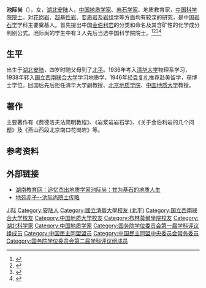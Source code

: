 {{Infobox_Person
| name = 池际尚
|image= 
|box_width= 
|occupation= 地质学家、岩石学家
| period =
| Sex = 女
|birth_date= 1917年6月25日
|birth_place= {{ROC}}[[湖北|湖北]][[安陆|安陆]]
|death_date= {{Death date and age|1994|1|1|1917|6|25}}
|death_place={{PRC}}[[北京|北京]]
| spouse = 
| relatives = 
|education= 
*[[清华大学|清华大学]]物理系(1936-1938)
*国立[[西南联合大学|西南联合大学]]地质系（1938-1941）
*美国[[布林莫爾學院|布林莫爾學院]]（1946-1949）
| past = 
*清华大学地质系副教授(1950-1952)
*北京地质学院教授
*武汉地质学院教授、常务副院长
*中国地质大学教授
{{Infobox_People_CAS
|学部=地学部
|专业=
|当选年=1980年
}}
}}
'''池际尚'''（{{bd|1917年|6月25日|1994年|1月1日|catIdx=C池}}），女，[[湖北|湖北]][[安陆|安陆]]人，[[中华人民共和国|中国]][[地质学家|地质学家]]、[[岩石学家|岩石学家]]、地质教育家，[[中国科学院院士|中国科学院院士]]。对[[花岗岩|花岗岩]]、[[超基性岩|超基性岩]]、[[变质岩|变质岩]]及[[岩组学|岩组学]]等方面均有较深的研究，是中国[[岩石学|岩石学]]学科主要奠基人。首先提出中国[[金伯利岩|金伯利岩]]的分类和命名及其含矿性的化学成分判别公式。池际尚的学生中有３人先后当选中国科学院院士。<ref>{{Cite book|title=中华当代文化名人大辞典|author=张品兴, 殷登祥, 陈有进等主编|publisher=中国广播电视出版社|year=1992|isbn=9787504315137|location=北京|pages=}}</ref><ref>{{Cite book|title=二十世纪中国名人辞典|author=蔡开松, 于信凤主编; 曾卓明, 周溯源, 赵书刚副主编|publisher=辽宁人民出版社|year=1991|isbn=|location=沈阳|pages=}}</ref><ref>{{Cite book|title=古今中外女名人辞典|author=中国妇女管理干部学院编|publisher=中国广播电视出版社|year=1989|isbn=|location=北京|pages=}}</ref><ref>{{Cite book|title=华夏妇女名人词典|author=周行健主编|publisher=华夏出版社|year=1988|isbn=|location=北京|pages=}}</ref>

== 生平 ==
出生于[[湖北|湖北]][[安陆|安陆]]，四岁时随父母到了[[北平|北平]]。1936年考入[[清华大学|清华大学]]物理系学习，1938年转入[[国立西南联合大学|国立西南联合大学]]学习地质学，1946年经[[袁复礼|袁复礼]]推荐赴美留学，获博士学位。回国后先后担任清华大学副教授、[[北京地质学院|北京地质学院]]、[[中国地质大学|中国地质大学]]教授。

== 著作 ==
主要著作有《费德洛夫法简明教程》、《岩浆岩岩石学》、《关于金伯利岩的几个问题》及《燕山西段北京南口花岗岩》等。

== 参考资料 ==
{{reflist}}

== 外部链接 ==
* [https://web.archive.org/web/20101003225842/http://www.hnedu.cn/web/0/public/201005/22153558454.shtml 湖南教育网：追忆杰出地质学家池际尚：甘为基石的地质人生]
* [https://web.archive.org/web/20071116114416/http://www.cug.edu.cn/new/2003/zhuantiwang/dycz/8_2.htm 地苑赤子--池际尚院士传略]

{{中国科学院地学部院士}}
{{国务院学位委员会第一届学科评议组/工学}}
{{国务院学位委员会第二届学科评议组/工学}}
{{Navboxes
| title  = 池际尚在[[中国民主同盟|中国民主同盟]]的职务
| list1  =
{{中国民主同盟第五届中央委员会}}
{{中国民主同盟第六届中央委员会}}
{{中国民主同盟第七届中央委员会}}
}}

{{Authority control}}

{{DEFAULTSORT:Chi池}}
[[Category:池姓|Ji际]]
[[Category:安陆人|Category:安陆人]]
[[Category:國立清華大學校友_(北平)|Category:國立清華大學校友 (北平)]]
[[Category:国立西南联合大学校友|Category:国立西南联合大学校友]]
[[Category:中国地质大学校友|Category:中国地质大学校友]]
[[Category:布林莫爾學院校友|Category:布林莫爾學院校友]]
[[Category:湖北科学家|Category:湖北科学家]]
[[Category:中国地质学家|Category:中国地质学家]]
[[Category:国务院学位委员会第一届学科评议组成员|Category:国务院学位委员会第一届学科评议组成员]]
[[Category:中国民主同盟盟员|Category:中国民主同盟盟员]]
[[Category:中国民主同盟中央委员会常务委员|Category:中国民主同盟中央委员会常务委员]]
[[Category:国务院学位委员会第二届学科评议组成员|Category:国务院学位委员会第二届学科评议组成员]]